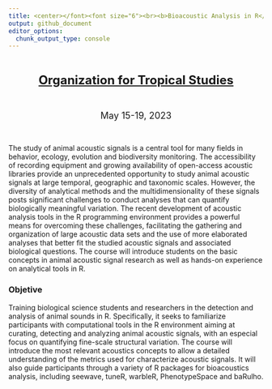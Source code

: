 ```yaml
---
title: <center></font><font size="6"><br><b>Bioacoustic Analysis in R</b></font></center><br>
output: github_document
editor_options: 
  chunk_output_type: console
---
```


<!-- README.md is generated from README.Rmd. Please edit that file -->
<br>

<center><font size="5"><b><a href="https://tropicalstudies.org/">Organization for Tropical Studies</a><br></b></font></center><br>


<center><font size="4">May 15-19, 2023</font></center>

&nbsp; 

The study of animal acoustic signals is a central tool for many fields in behavior, ecology, evolution and biodiversity monitoring. The accessibility of recording equipment and growing availability of open-access acoustic libraries provide an unprecedented opportunity to study animal acoustic signals at large temporal, geographic and taxonomic scales. However, the diversity of analytical methods and the multidimensionality of these signals posts significant challenges to conduct analyses that can quantify biologically meaningful variation. The recent development of acoustic analysis tools in the R programming environment provides a powerful means for overcoming these challenges, facilitating the gathering and organization of large acoustic data sets and the use of more elaborated analyses that better fit the studied acoustic signals and associated biological questions. The course will introduce students on the basic concepts in animal acoustic signal research as well as hands-on experience on analytical tools in R.


### Objetive

Training biological science students and researchers in the detection and analysis of animal sounds in R. Specifically, it seeks to familiarize participants with computational tools in the R environment aiming at curating, detecting and analyzing animal acoustic signals, with an especial focus on quantifying fine-scale structural variation. The course will introduce the most relevant acoustics concepts to allow a detailed understanding of the metrics used for characterize acoustic signals. It will also guide participants through a variety of R packages for bioacoustics analysis, including seewave, tuneR, warbleR, PhenotypeSpace and baRulho. 


